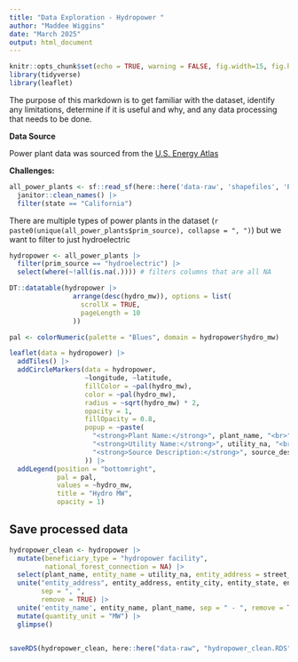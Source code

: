 ```yaml
---
title: "Data Exploration - Hydropower "
author: "Maddee Wiggins"
date: "March 2025"
output: html_document
---
```


```r
knitr::opts_chunk$set(echo = TRUE, warning = FALSE, fig.width=15, fig.height=10)
library(tidyverse)
library(leaflet)
```

The purpose of this markdown is to get familiar with the dataset, identify any limitations, determine if it is useful and why, and any data processing that needs to be done.

**Data Source**

Power plant data was sourced from the [U.S. Energy Atlas](https://atlas.eia.gov/datasets/bf5c5110b1b944d299bb683cdbd02d2a_0/explore?location=32.051243%2C61.504000%2C2.53)

**Challenges:**

```r

all_power_plants <- sf::read_sf(here::here('data-raw', 'shapefiles', 'Power_Plants', "Power_Plants.shp")) |> 
  janitor::clean_names() |> 
  filter(state == "California") 

```

There are multiple types of power plants in the dataset (`r paste0(unique(all_power_plants$prim_source), collapse = ", ")`) but we want to filter to just hydroelectric 

```r
hydropower <- all_power_plants |> 
  filter(prim_source == "hydroelectric") |> 
  select(where(~!all(is.na(.)))) # filters columns that are all NA

DT::datatable(hydropower |> 
                arrange(desc(hydro_mw)), options = list(
                  scrollX = TRUE,  
                  pageLength = 10 
                ))
```

```r
pal <- colorNumeric(palette = "Blues", domain = hydropower$hydro_mw)

leaflet(data = hydropower) |> 
  addTiles() |> 
  addCircleMarkers(data = hydropower,
                   ~longitude, ~latitude,
                   fillColor = ~pal(hydro_mw),
                   color = ~pal(hydro_mw),
                   radius = ~sqrt(hydro_mw) * 2,
                   opacity = 1, 
                   fillOpacity = 0.8,
                   popup = ~paste(
                     "<strong>Plant Name:</strong>", plant_name, "<br>",
                     "<strong>Utility Name:</strong>", utility_na, "<br>",
                     "<strong>Source Description:</strong>", source_des
                   )) |> 
  addLegend(position = "bottomright", 
            pal = pal, 
            values = ~hydro_mw, 
            title = "Hydro MW", 
            opacity = 1)


```

## Save processed data 
```r
hydropower_clean <- hydropower |> 
  mutate(beneficiary_type = "hydropower facility",
         national_forest_connection = NA) |> 
  select(plant_name, entity_name = utility_na, entity_address = street_add, entity_city = city, entity_state = state, entity_zip = zip, quantity_metric = total_mw, latitude, longitude, geometry) |> 
  unite("entity_address", entity_address, entity_city, entity_state, entity_zip, 
        sep = ", ",   
        remove = TRUE) |> 
  unite('entity_name', entity_name, plant_name, sep = " - ", remove = TRUE) |> 
  mutate(quantity_unit = "MW") |> 
  glimpse()


saveRDS(hydropower_clean, here::here("data-raw", "hydropower_clean.RDS"))
```

